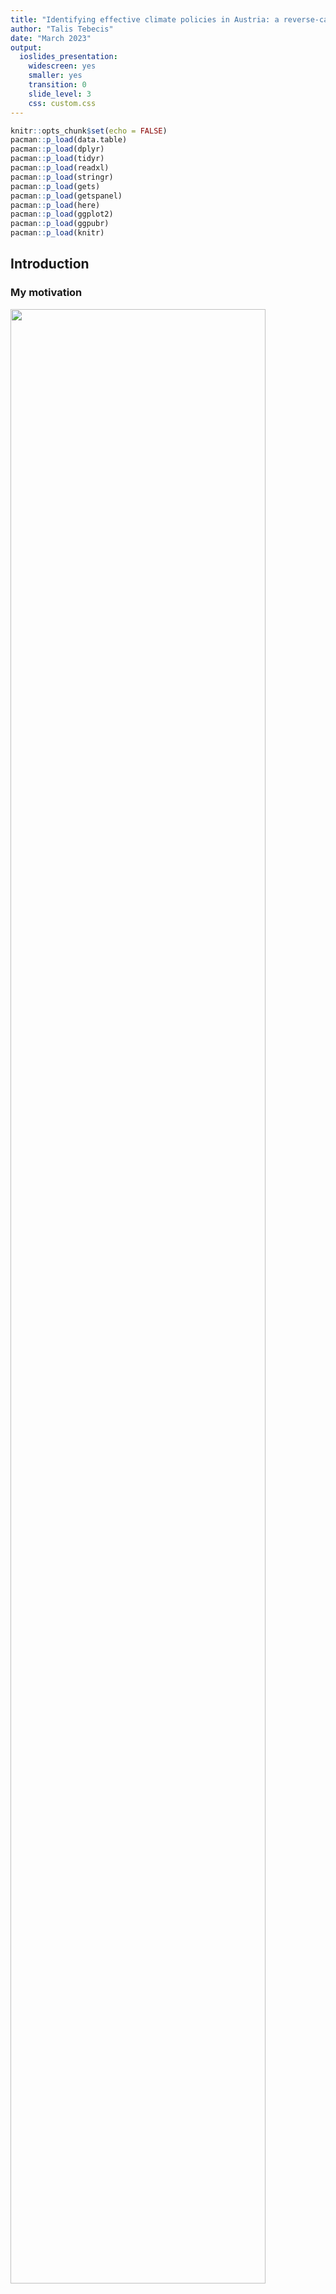 ```yaml
---
title: "Identifying effective climate policies in Austria: a reverse-causal analysis"
author: "Talis Tebecis"
date: "March 2023"
output:
  ioslides_presentation:
    widescreen: yes
    smaller: yes
    transition: 0
    slide_level: 3
    css: custom.css
---
```


```r
knitr::opts_chunk$set(echo = FALSE)
pacman::p_load(data.table)
pacman::p_load(dplyr)
pacman::p_load(tidyr)
pacman::p_load(readxl)
pacman::p_load(stringr)
pacman::p_load(gets)
pacman::p_load(getspanel)
pacman::p_load(here)
pacman::p_load(ggplot2)
pacman::p_load(ggpubr)
pacman::p_load(knitr)
```

## Introduction

### My motivation

::: columns-2
![](Data/01%20Source_data/nature.jpg){width="90%"}

**My quest to find effective climate action**

-   A love for nature (see left)
-   **Australia:** a land of fires and floods
-   **Activism:** Australian Youth Climate Coalition
-   **Small scale action:** University Sustainability Office
-   **Education:** Bachelors in Sustainability Science
-   **Technology:** Working in Renewable Energy Innovation
-   **Research:** Climate Plan for Austria

*"Policy is the most effective tool we have to fight climate change."*
:::

### What makes good climate policy?

*"Under the European climate law, EU countries must cut greenhouse gas emissions by at least 55% by 2030. Their goal is to make the EU climate neutral by 2050."*

-   Need to identify effective climate policy (as economists, we love efficiency)
-   Limited resources: time and money
-   Dissonance between targets and policies
-   Need to evaluate policy in a non-biased way

*What does all of this mean for Austria?*

### GHG emissions in Austria {.flexbox .vcenter}

```r
data <- read.csv("Data/02 Intermediary_data/CO2DriversEU_dataset_2022.csv") %>% 
  filter(country == "Austria",
         year >= 1995) %>% 
  group_by(year) %>% 
  summarise(lemis_pc = sum(emissions),
            lpop = mean(lpop),
            lgdp = mean(lgdp))

plot_emis <- ggplot(data = data) +
  geom_line(mapping = aes(x = year, y = lemis_pc)) +
  labs(title = "Log emissions per capita",
       x = "Year",
       y = "Log Emissions per capita (kilotonnes)")

plot_gdp <- ggplot(data = data) +
  geom_line(mapping = aes(x = year, y = lgdp)) +
  labs(title = "Log GDP",
       x = "Year",
       y = "Log GDP")

plot_pop <- ggplot(data = data) +
  geom_line(mapping = aes(x = year, y = lpop)) +
  labs(title = "Log Population",
       x = "Year",
       y = "Log Population")

ggarrange(plot_emis, plot_gdp, plot_pop, ncol = 3, nrow = 1)

```

### GHG emissions in Austria {.flexbox .vcenter}

```r
emissions_codes <- read.csv("Data/01 Source_data/IPCC 2006 Categories.csv") %>%
  select(IPCC, IPCC_description) %>% 
  mutate(IPCC_description = str_replace(IPCC_description, "Main Activity Electricity and Heat Production", "Electricity and Heat Production"),
         IPCC_description = str_replace(IPCC_description, "Petroleum Refining - Manufacture of Solid Fuels and Other Energy Industries", "Petroleum Refining"),
         IPCC_description = str_replace(IPCC_description, "Non-Energy Products from Fuels and Solvent Use", "Non-Energy Fuels"),
         IPCC_description = str_replace(IPCC_description, "Incineration and Open Burning of Waste", "Incineration of Waste"),
         IPCC_description = str_replace(IPCC_description, "Manufacturing Industries and Construction", "Manufacturing and Construction"),
         IPCC_description = str_replace(IPCC_description, "Road Transportation no resuspension", "Road Transportation"))

data_full <- read.csv("Data/02 Intermediary_data/CO2DriversEU_dataset_2022.csv") %>%
  left_join(emissions_codes,
            by = c("category" = "IPCC")) %>%
  filter(!is.na(lemissions_pc),
         year >= 1995)

AUT_emissions_pc <- data_full %>%
  filter(country == "Austria") %>%
  group_by(year) %>%
  summarise(tot_emissions_pc = sum(emissions_pc))

ggplot(data = subset(data_full, country == "Austria")) +
  geom_line(mapping = aes(x = year, y = emissions_pc)) +
  facet_wrap(~ IPCC_description) +
  labs(x = "Year",
       y = "Emissions (kilotonnes)") +
  theme(axis.text = element_text(size = 6),
        strip.text = element_text(size = 8))
```

### GHG emissions in Austria {.flexbox .vcenter}

```r
ggplot(data = subset(data_full, country == "Austria")) +
  geom_line(mapping = aes(x = year, y = emissions_pc)) +
  facet_wrap(~ IPCC_description, scale = "free") +
  labs(x = "Year",
       y = "Emissions (kilotonnes)") +
  theme(axis.text = element_text(size = 6),
        strip.text = element_text(size = 7))
```

## Methodology

### Identifying effective climate policy

**Standard policy evaluation**

-   Identify effects-of-causes of single, known policies
-   Difficult to isolate individual policies in a real-world setting
-   Narrow analysis: potential to miss policies

**Reverse-causal policy evaluation**

-   An agnostic approach to policy evaluation for policy mixes
-   Identify a-priori unknown or underappreciated interventions

**An application of Koch et al. (2022)**

-   "Attributing agnostically-detected large reductions in road $CO_2$ emissions to policy mixes"
-   What do I do differently? Focus on Austria, on all sectors
-   Identify structural breaks in emissions, not accounted for by GDP or population, using machine learning
-   Attribute breaks to policies, using emissions policy databases

### Data

**Structural break identification**

-   $CO_2$ **emissions**: combination of EDGAR (Emissions Database for Global Atmospheric Research) and International Energy Agencies (IEA) databases
-   **Population and GDP**: World Bank, World Development Indicators

**Policy databases**

-   **The IEA's Policies and Measures Database**: past, existing, or planned climate and energy policies. Data is collected from governments, international organisations, and IEA analyses, and governments can review the provided information periodically.
-   **IEA/IRENA Renewable Energy Policies and Measures Database**: a joint database of renewable energy policies and measures of the IEA and IRENA.
-   **The National Communications to the UNFCCC secretariat**: obligatory for EU countries to submit regularly.


### Model

**Structural break identification**

-   Two-way fixed effects (TWFE) panel estimators
-   26 time periods and 15 countries = 390 indicators (more than observations)
-   2 samples: EU15 and EU27 + Norway, Iceland, Switzerland, and the United Kingdom because they were part of the European Single Market and subject to harmonized regulations)
-   Sparse treatment of countries using block search machine learning algorithm
-   General-to-specific (GETS) model

**General model**
![](Data/03%20Output_data/general_model.png){width="80%"}

**Specific model**
![](Data/03%20Output_data/specific_model.png){width="80%"}

## Results {.flexbox .vcenter}

### Structural breaks

**Table 1. Negative structural breaks in Austrian emissions**

![](Data/03%20Output_data/results_summary.png){width="80%"}

### Structural breaks

![](Data/03%20Output_data/highlights.png)

Emissions per capita by sector


### Structural breaks

```r
waste <- data_full %>% 
  filter(country == "Austria",
         IPCC_description == "Incineration of Waste") %>% 
  select(year, emissions_pc) %>% 
  mutate(counterfac = case_when(year == 2008 ~ emissions_pc,
                                year == 2009 ~ emissions_pc*(1+1.508),
                                year >= 2010 & year <= 2011 ~ emissions_pc+(5.015004e-07-1.999603e-07)))

waste_plot <- ggplot(waste, aes(x=year)) + 
  geom_line(aes(y = emissions_pc)) + 
  geom_line(aes(y = counterfac), color="red") +
  labs(x = "Year",
       y = "Emissions (kilotonnes)",
       title = "Incineration of Waste") +
  theme(axis.text = element_text(size = 6),
        strip.text = element_text(size = 7)) +
  geom_vline(xintercept = 2009, linetype="dotted")

# waste <- ggplot(data = subset(data_full, country == "Austria" & IPCC_description == "Incineration of Waste")) +
#   geom_line(mapping = aes(x = year, y = emissions_pc)) +
#   labs(x = "Year",
#        y = "Emissions (kilotonnes)",
#        title = "Incineration of Waste") +
#   theme(axis.text = element_text(size = 6),
#         strip.text = element_text(size = 7)) +
#   geom_vline(xintercept = 2009, color = "red", linetype="dotted", linewidth=0.8)

lime <- data_full %>% 
  filter(country == "Austria",
         IPCC_description == "Lime production") %>% 
  select(year, emissions_pc) %>% 
  mutate(counterfac = case_when(year == 2005 ~ emissions_pc,
                                year == 2006 ~ emissions_pc*(1+0.755),
                                year >= 2007 & year <= 2008 ~ emissions_pc+(7.407837e-05-4.220990e-05)))

lime_plot <- ggplot(lime, aes(x=year)) + 
  geom_line(aes(y = emissions_pc)) + 
  geom_line(aes(y = counterfac), color="red") +
  labs(x = "Year",
       y = "Emissions (kilotonnes)",
       title = "Lime production") +
  theme(axis.text = element_text(size = 6),
        strip.text = element_text(size = 7)) +
  geom_vline(xintercept = 2006, linetype="dotted")

# lime <- ggplot(data = subset(data_full, country == "Austria" & IPCC_description == "Lime production")) +
#   geom_line(mapping = aes(x = year, y = emissions_pc)) +
#   labs(x = "Year",
#        y = "Emissions (kilotonnes)",
#        title = "Lime production") +
#   theme(axis.text = element_text(size = 6),
#         strip.text = element_text(size = 7)) +
#   geom_vline(xintercept = 2006, color = "red", linetype="dotted", linewidth=0.8)

petrol <- data_full %>% 
  filter(country == "Austria",
         IPCC_description == "Petroleum Refining") %>% 
  select(year, emissions_pc) %>% 
  mutate(counterfac = case_when(year == 2014 ~ emissions_pc,
                                year == 2015 ~ emissions_pc*(1+0.194),
                                year >= 2016 & year <= 2017 ~ emissions_pc+(0.0008486520-0.0007107638)))

petrol_plot <- ggplot(petrol, aes(x=year)) + 
  geom_line(aes(y = emissions_pc)) + 
  geom_line(aes(y = counterfac), color="red") +
  labs(x = "Year",
       y = "Emissions (kilotonnes)",
       title = "Petroleum Refining") +
  theme(axis.text = element_text(size = 6),
        strip.text = element_text(size = 7)) +
  geom_vline(xintercept = 2015, linetype="dotted")

# petrol <- ggplot(data = subset(data_full, country == "Austria" & IPCC_description == "Petroleum Refining")) +
#   geom_line(mapping = aes(x = year, y = emissions_pc)) +
#   labs(x = "Year",
#        y = "Emissions (kilotonnes)",
#        title = "Petroleum Refining") +
#   theme(axis.text = element_text(size = 6),
#         strip.text = element_text(size = 7)) +
#   geom_vline(xintercept = 2015, color = "red", linetype="dotted", linewidth=0.8)

water <- data_full %>% 
  filter(country == "Austria",
         IPCC_description == "Water-borne Navigation") %>% 
  select(year, emissions_pc) %>% 
  mutate(counterfac1 = case_when(year == 2005 ~ emissions_pc,
                                year == 2006 ~ emissions_pc*(1+0.255),
                                year >= 2007 & year <= 2008 ~ emissions_pc+(2.205611e-06-1.757459e-06)),
         counterfac2 = case_when(year == 2006 ~ emissions_pc,
                                year == 2007 ~ emissions_pc*(1+0.217),
                                year >= 2008 & year <= 2009 ~ emissions_pc+(2.150167e-06-1.766776e-06)))

water_plot <- ggplot(water, aes(x=year)) + 
  geom_line(aes(y = emissions_pc)) + 
  geom_line(aes(y = counterfac1), color="red") +
  geom_line(aes(y = counterfac2), color="red") +
  labs(x = "Year",
       y = "Emissions (kilotonnes)",
       title = "Water-borne Navigation") +
  theme(axis.text = element_text(size = 6),
        strip.text = element_text(size = 7)) +
  geom_vline(xintercept = 2006, linetype="dotted")+
  geom_vline(xintercept = 2007, linetype="dotted")

# water <- ggplot(data = subset(data_full, country == "Austria" & IPCC_description == "Water-borne Navigation")) +
#   geom_line(mapping = aes(x = year, y = emissions_pc)) +
#   labs(x = "Year",
#        y = "Emissions (kilotonnes)",
#        title = "Water-borne Navigation") +
#   theme(axis.text = element_text(size = 6),
#         strip.text = element_text(size = 7)) +
#   geom_vline(xintercept = 2006, color = "red", linetype="dotted", linewidth=0.8) +
#   geom_vline(xintercept = 2007, color = "red", linetype="dotted", linewidth=0.8)
 
ggarrange(waste_plot, lime_plot, petrol_plot, water_plot, ncol = 2, nrow = 2)

```

### Policy attribution

**Table 2. Policy attribution to identified structural breaks**

![](Data/03%20Output_data/policy_attribution.png){width="90%"}

### Conclusion

**Headline**

There appear to be very few highly effective climate policies identified using the reverse-causal approach for Austria from 1995 to 2021.

**Caveats**

-   The reverse-causal approach is not a substitute, but a complement to standard policy evaluation
-   This approach identifies relatively large effects
-   This will not identify EU-wide regulations
-   Causal interpretation of policies relies on assumption of no other interventions being present at the time of the break and on the exogeneity of the shock


## Appendix

### Countries in each sample group

EU15:

Austria, Belgium, Germany, Denmark, Spain, Finland, France, United Kingdom, Ireland, Italy, Luxembourg, Netherlands, Greece, Portugal, Sweden

EU31:

Austria, Belgium, Germany, Denmark, Spain, Finland, France, United Kingdom, Ireland, Italy, Luxembourg, Netherlands, Greece, Portugal, Sweden, Croatia, Bulgaria, Cyprus, Czechia, Estonia, Hungary, Lithuania, Latvia, Malta, Poland, Romania, Slovak Republic, Slovenia, Switzerland, Iceland, Norway


### GHG emissions in Austria {.flexbox .vcenter}

```r
data_full1 <- read.csv("Data/02 Intermediary_data/CO2DriversEU_dataset_2022_level1.csv") %>% 
  left_join(emissions_codes,
            by = c("category_name" = "IPCC_description")) %>% 
  filter(!is.na(lemissions_pc))

ggplot(data = subset(data_full1, country == "Austria")) +
  geom_line(mapping = aes(x = year, y = emissions_pc)) +
  facet_wrap(~ category_name, scale = "free") +
  labs(x = "Year",
       y = "Emissions per capita") +
  theme(axis.text = element_text(size = 6),
        strip.text = element_text(size = 8))
```


### GHG emissions in Austria {.flexbox .vcenter}

```r
data_full2 <- read.csv("Data/02 Intermediary_data/CO2DriversEU_dataset_2022_level2.csv") %>% 
  left_join(emissions_codes,
            by = c("category_name" = "IPCC_description")) %>% 
  filter(!is.na(lemissions_pc))

ggplot(data = subset(data_full2, country == "Austria")) +
  geom_line(mapping = aes(x = year, y = emissions_pc)) +
  facet_wrap(~ category_name, scale = "free") +
  labs(x = "Year",
       y = "Emissions per capita") +
  theme(axis.text = element_text(size = 6),
        strip.text = element_text(size = 7))
```


### Structural Breaks (Negative)

**Table 3. Negative structural breaks in Austrian emissions (Level 1)**

```r
results <- read.csv("Data/03 Output_data/AUT_results_2022_level_1.csv")
negative_breaks <- results %>% 
  filter(coef <= 0) %>%
  select(category, sample, p.value.test, year, coef, Signif.) %>% 
  rename(p.value = p.value.test)
kable(negative_breaks,
      col.names = c("IPCC emissions category", "Sample", "P-value", "Year", "Coefficient", "Significance"))

```


### Structural Breaks (Negative)

**Table 4. Negative structural breaks in Austrian emissions (Level 2)**

```r
results <- read.csv("Data/03 Output_data/AUT_results_2022_level_2.csv")
negative_breaks <- results %>% 
  filter(coef <= 0) %>%
  select(category, sample, p.value.test, year, coef, Signif.) %>% 
  rename(p.value = p.value.test)
kable(negative_breaks,
      col.names = c("IPCC emissions category", "Sample", "P-value", "Year", "Coefficient", "Significance"))

```

### Structural Breaks (Negative)

**Table 5. Negative structural breaks in Austrian emissions**

```r
results <- read.csv("Data/03 Output_data/AUT_results_2022.csv")
negative_breaks <- results %>% 
  filter(coef <= 0) %>%
  select(category, sample, p.value.test, year, coef, Signif.) %>% 
  rename(p.value = p.value.test)
kable(negative_breaks,
      col.names = c("IPCC emissions category", "Sample", "P-value", "Year", "Coefficient", "Significance"))

```
